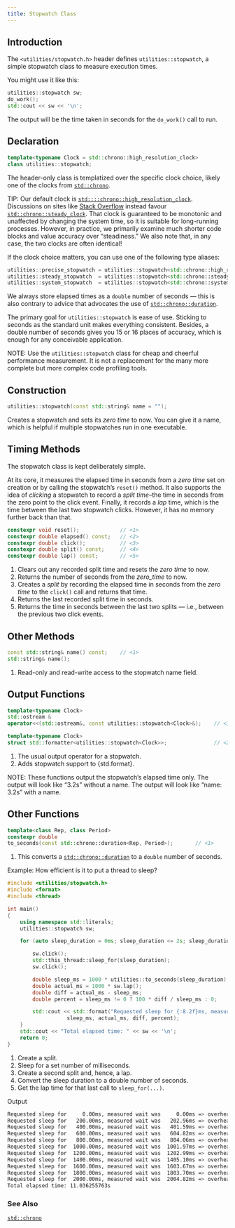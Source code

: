 ```yaml
---
title: Stopwatch Class
---
```


## Introduction

The `<utilities/stopwatch.h>` header defines `utilities::stopwatch`, a simple stopwatch class to measure execution times.

You might use it like this:
```cpp
utilities::stopwatch sw;
do_work();
std::cout << sw << '\n';
```
The output will be the time taken in seconds for the `do_work()` call to run.

## Declaration

```cpp
template<typename Clock = std::chrono::high_resolution_clock>
class utilities::stopwatch;
```
The header-only class is templatized over the specific clock choice, likely one of the clocks from [`std::chrono`].

TIP: Our default clock is [`std::::chrono::high_resolution_clock`].
Discussions on sites like [Stack Overflow] instead favour [`std::chrono::steady_clock`].
That clock is guaranteed to be monotonic and unaffected by changing the system time, so it is suitable for long-running processes.
However, in practice, we primarily examine much shorter code blocks and value accuracy over "steadiness."
We also note that, in any case, the two clocks are often identical!

If the clock choice matters, you can use one of the following type aliases:
```cpp
utilities::precise_stopwatch = utilities::stopwatch<std::chrono::high_resolution_clock>;
utilities::steady_stopwatch  = utilities::stopwatch<std::chrono::steady_clock>;
utilities::system_stopwatch  = utilities::stopwatch<std::chrono::system_clock>;
```

We always store elapsed times as a `double` number of seconds --- this is also contrary to advice that advocates the use of [`std::chrono::duration`].

The primary goal for `utilities::stopwatch` is ease of use.
Sticking to seconds as the standard unit makes everything consistent.
Besides, a double number of seconds gives you 15 or 16 places of accuracy, which is enough for any conceivable application.

NOTE: Use the `utilities::stopwatch` class for cheap and cheerful performance measurement.
It is not a replacement for the many more complete but more complex code profiling tools.

## Construction

```cpp
utilities::stopwatch(const std::string& name = "");
```
Creates a stopwatch and sets its _zero time_ to now.
You can give it a name, which is helpful if multiple stopwatches run in one executable.

## Timing Methods

The stopwatch class is kept deliberately simple.

At its core, it measures the elapsed time in seconds from a _zero time_ set on creation or by calling the stopwatch's `reset()` method.
It also supports the idea of _clicking_ a stopwatch to record a _split time_--the time in seconds from the zero point to the click event.
Finally, it records a _lap_ time, which is the time between the last two stopwatch clicks.
However, it has no memory further back than that.

```cpp
constexpr void reset();             // <1>
constexpr double elapsed() const;   // <2>
constexpr double click();           // <3>
constexpr double split() const;     // <4>
constexpr double lap() const;       // <5>
```
1. Clears out any recorded split time and resets the _zero time_ to now.
2. Returns the number of seconds from the _zero_time_ to now.
3. Creates a _split_ by recording the elapsed time in seconds from the _zero time_ to the `click()` call and returns that time.
4. Returns the last recorded split time in seconds.
5. Returns the time in seconds between the last two splits --- i.e., between the previous two click events.

## Other Methods

```cpp
const std::string& name() const;    // <1>
std::string& name();
```
1. Read-only and read-write access to the stopwatch name field.

## Output Functions

```cpp
template<typename Clock>
std::ostream &
operator<<(std::ostream&, const utilities::stopwatch<Clock>&);    // <1>

template<typename Clock>
struct std::formatter<utilities::stopwatch<Clock>>;               // <2>
```
1. The usual output operator for a stopwatch.
2. Adds stopwatch support to {std.format}.

NOTE: These functions output the stopwatch's elapsed time only.
The output will look like "3.2s" without a name.
The output will look like "name: 3.2s" with a name.

## Other Functions

```cpp
template<class Rep, class Period>
constexpr double
to_seconds(const std::chrono::duration<Rep, Period>);       // <1>
```
1. This converts a [`std::chrono::duration`] to a `double` number of seconds.


[Example: How efficient is it to put a thread to sleep?]{.bt}
```cpp
#include <utilities/stopwatch.h>
#include <format>
#include <thread>

int main()
{
    using namespace std::literals;
    utilities::stopwatch sw;

    for (auto sleep_duration = 0ms; sleep_duration <= 2s; sleep_duration += 200ms) {

        sw.click();                                                     // <1>
        std::this_thread::sleep_for(sleep_duration);                    // <2>
        sw.click();                                                     // <3>

        double sleep_ms = 1000 * utilities::to_seconds(sleep_duration); // <4>
        double actual_ms = 1000 * sw.lap();                             // <5>
        double diff = actual_ms - sleep_ms;
        double percent = sleep_ms != 0 ? 100 * diff / sleep_ms : 0;

        std::cout << std::format("Requested sleep for {:8.2f}ms, measured wait was {:8.2f}ms => overhead {:.2f}ms ({:.2f}%)\n",
                   sleep_ms, actual_ms, diff, percent);
    }
    std::cout << "Total elapsed time: " << sw << '\n';
    return 0;
}
```
1. Create a split.
2. Sleep for a set number of milliseconds.
3. Create a second split and, hence, a lap.
4. Convert the sleep duration to a double number of seconds.
5. Get the lap time for that last call to `sleep_for(...)`.

[Output]{.bt}
```sh
Requested sleep for     0.00ms, measured wait was     0.00ms => overhead 0.00ms (0.00%)
Requested sleep for   200.00ms, measured wait was   202.96ms => overhead 2.96ms (1.48%)
Requested sleep for   400.00ms, measured wait was   401.59ms => overhead 1.59ms (0.40%)
Requested sleep for   600.00ms, measured wait was   604.82ms => overhead 4.82ms (0.80%)
Requested sleep for   800.00ms, measured wait was   804.06ms => overhead 4.06ms (0.51%)
Requested sleep for  1000.00ms, measured wait was  1001.97ms => overhead 1.97ms (0.20%)
Requested sleep for  1200.00ms, measured wait was  1202.99ms => overhead 2.99ms (0.25%)
Requested sleep for  1400.00ms, measured wait was  1405.10ms => overhead 5.10ms (0.36%)
Requested sleep for  1600.00ms, measured wait was  1603.67ms => overhead 3.67ms (0.23%)
Requested sleep for  1800.00ms, measured wait was  1803.70ms => overhead 3.70ms (0.21%)
Requested sleep for  2000.00ms, measured wait was  2004.82ms => overhead 4.82ms (0.24%)
Total elapsed time: 11.036255763s
```

### See Also
[`std::chrono`]

<!-- Some reference link definitions -->
[`std::chrono`]:                            https://en.cppreference.com/w/cpp/header/chrono
[`std::::chrono::high_resolution_clock`]:   https://en.cppreference.com/w/cpp/chrono/high_resolution_clock
[`std::chrono::steady_clock`]:              https://en.cppreference.com/w/cpp/chrono/steady_clock
[`std::chrono::duration`]:                  https://en.cppreference.com/w/cpp/chrono/duration
[Stack Overflow]:                           https://stackoverflow.com